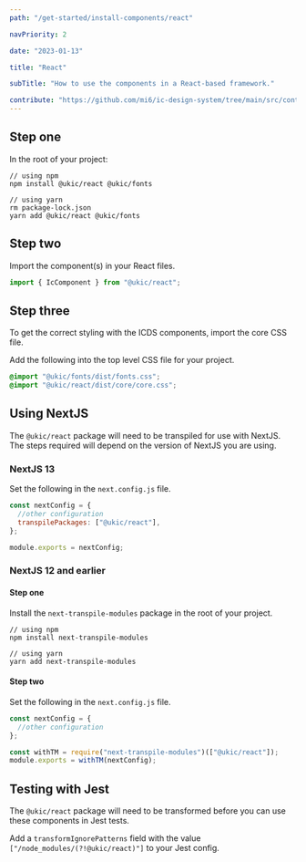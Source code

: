 ```yaml
---
path: "/get-started/install-components/react"

navPriority: 2

date: "2023-01-13"

title: "React"

subTitle: "How to use the components in a React-based framework."

contribute: "https://github.com/mi6/ic-design-system/tree/main/src/content/structured/get-started/react.mdx"
---
```


## Step one

In the root of your project:

```shell
// using npm
npm install @ukic/react @ukic/fonts

// using yarn
rm package-lock.json
yarn add @ukic/react @ukic/fonts
```

## Step two

Import the component(s) in your React files.

```jsx
import { IcComponent } from "@ukic/react";
```

## Step three

To get the correct styling with the ICDS components, import the core CSS file.

Add the following into the top level CSS file for your project.

```css
@import "@ukic/fonts/dist/fonts.css";
@import "@ukic/react/dist/core/core.css";
```

## Using NextJS

The `@ukic/react` package will need to be transpiled for use with NextJS. The steps required will depend on the version of NextJS you are using.

### NextJS 13

Set the following in the `next.config.js` file.

```jsx
const nextConfig = {
  //other configuration
  transpilePackages: ["@ukic/react"],
};

module.exports = nextConfig;
```

### NextJS 12 and earlier

#### Step one

Install the `next-transpile-modules` package in the root of your project.

```shell
// using npm
npm install next-transpile-modules

// using yarn
yarn add next-transpile-modules
```

#### Step two

Set the following in the `next.config.js` file.

```jsx
const nextConfig = {
  //other configuration
};

const withTM = require("next-transpile-modules")(["@ukic/react"]);
module.exports = withTM(nextConfig);
```

## Testing with Jest

The `@ukic/react` package will need to be transformed before you can use these components in Jest tests.

Add a `transformIgnorePatterns` field with the value `["/node_modules/(?!@ukic/react)"]` to your Jest config.

